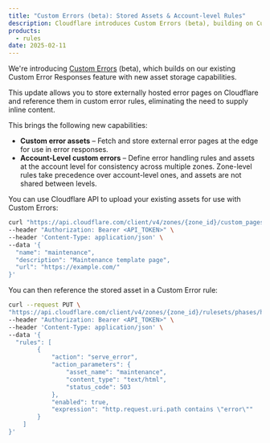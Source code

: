 ```yaml
---
title: "Custom Errors (beta): Stored Assets & Account-level Rules"
description: Cloudflare introduces Custom Errors (beta), building on Custom Error Responses with new asset storage capabilities
products:
  - rules
date: 2025-02-11
---
```


We're introducing [Custom Errors](/rules/custom-errors/) (beta), which builds on our existing Custom Error Responses feature with new asset storage capabilities.

This update allows you to store externally hosted error pages on Cloudflare and reference them in custom error rules, eliminating the need to supply inline content.

This brings the following new capabilities:

- **Custom error assets** – Fetch and store external error pages at the edge for use in error responses.
- **Account-Level custom errors** – Define error handling rules and assets at the account level for consistency across multiple zones. Zone-level rules take precedence over account-level ones, and assets are not shared between levels.

You can use Cloudflare API to upload your existing assets for use with Custom Errors:

```bash
curl "https://api.cloudflare.com/client/v4/zones/{zone_id}/custom_pages/assets" \
--header "Authorization: Bearer <API_TOKEN>" \
--header 'Content-Type: application/json' \
--data '{
  "name": "maintenance",
  "description": "Maintenance template page",
  "url": "https://example.com/"
}'
```

You can then reference the stored asset in a Custom Error rule:

```bash
curl --request PUT \
"https://api.cloudflare.com/client/v4/zones/{zone_id}/rulesets/phases/http_custom_errors/entrypoint" \
--header "Authorization: Bearer <API_TOKEN>" \
--header 'Content-Type: application/json' \
--data '{
  "rules": [
		{
			"action": "serve_error",
			"action_parameters": {
				"asset_name": "maintenance",
				"content_type": "text/html",
				"status_code": 503
			},
			"enabled": true,
			"expression": "http.request.uri.path contains \"error\""
		}
	]
}'
```
